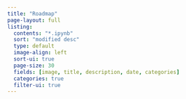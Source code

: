 ```yaml
---
title: "Roadmap"
page-layout: full
listing:
  contents: "*.ipynb"
  sort: "modified desc"
  type: default
  image-align: left
  sort-ui: true
  page-size: 30
  fields: [image, title, description, date, categories]
  categories: true
  filter-ui: true
---
```




